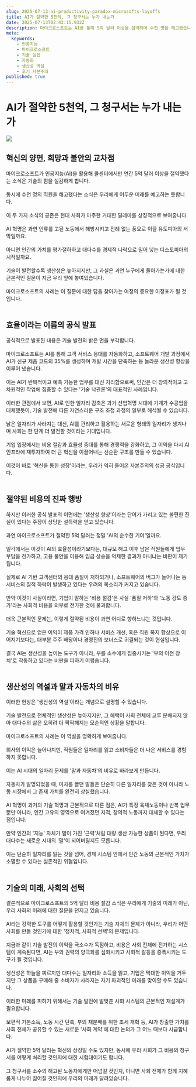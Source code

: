 ```yaml
---
slug: 2025-07-13-ai-productivity-paradox-microsofts-layoffs
title: AI가 절약한 5천억, 그 청구서는 누가 내는가
date: 2025-07-13T02:43:15.932Z
description: 마이크로소프트는 AI를 통해 5억 달러 이상을 절약하며 수천 명을 해고했습니다. 이는 기술 혁신이 빚어낸 눈부신 성과일까요, 아니면 대규모 실업과 불평등의 서막을 알리는 위험 신호일까요? AI 생산성의 역설을 심층 분석합니다.
meta:
  keywords:
    - 인공지능
    - 마이크로소프트
    - 기술 실업
    - 자동화
    - 생산성 역설
    - 후기 자본주의
published: true
---
```


# AI가 절약한 5천억, 그 청구서는 누가 내는가

![](https://www.reuters.com/resizer/v2/HDMTVTXEGFLVDMYAIHWUS5MSEE.jpg?auth=5de0743ff9afd72981940ce01c5c2510c5fb5aecec78366c63f07af565120480&width=640&quality=80)

<h2>혁신의 양면, 희망과 불안의 교차점</h2>
마이크로소프트가 인공지능(AI)을 활용해 콜센터에서만 연간 5억 달러 이상을 절약했다는 소식은 기술의 힘을 실감하게 합니다.<br /><br />동시에 수천 명의 직원을 해고했다는 소식은 우리에게 어두운 미래를 예고하는 듯합니다.<br /><br />이 두 가지 소식의 공존은 현대 사회가 마주한 거대한 딜레마를 상징적으로 보여줍니다.<br /><br />AI 혁명은 과연 인류를 고된 노동에서 해방시키고 전례 없는 풍요로 이끌 유토피아의 서막일까요.<br /><br />아니면 인간의 가치를 평가절하하고 대다수를 경제적 나락으로 밀어 넣는 디스토피아의 시작일까요.<br /><br />기술이 발전할수록 생산성은 높아지지만, 그 과실은 과연 누구에게 돌아가는가에 대한 근본적인 질문이 지금 우리 앞에 놓여있습니다.<br /><br />마이크로소프트의 사례는 이 질문에 대한 답을 찾아가는 여정의 중요한 이정표가 될 것입니다.<br /><br />

<h2>효율이라는 이름의 공식 발표</h2>
공식적으로 발표된 내용은 기술 발전의 밝은 면을 부각합니다.<br /><br />마이크로소프트는 AI를 통해 고객 서비스 응대를 자동화하고, 소프트웨어 개발 과정에서 AI가 신규 제품 코드의 35%를 생성하며 개발 시간을 단축하는 등 놀라운 생산성 향상을 이루어 냈습니다.<br /><br />이는 AI가 반복적이고 예측 가능한 업무를 대신 처리함으로써, 인간은 더 창의적이고 고차원적인 작업에 집중할 수 있다는 '기술 낙관론'의 대표적인 사례입니다.<br /><br />이러한 관점에서 보면, AI로 인한 일자리 감축은 과거 산업혁명 시대에 기계가 수공업을 대체했듯이, 기술 발전에 따른 자연스러운 구조 조정 과정의 일부로 해석될 수 있습니다.<br /><br />낡은 일자리가 사라지는 대신, AI를 관리하고 활용하는 새로운 형태의 일자리가 생겨나며 사회는 한 단계 더 발전할 것이라는 기대입니다.<br /><br />기업 입장에서는 비용 절감과 효율성 증대를 통해 경쟁력을 강화하고, 그 이익을 다시 AI 인프라에 재투자하여 더 큰 혁신을 이끌어내는 선순환 구조를 만들 수 있습니다.<br /><br />이것이 바로 '혁신을 통한 성장'이라는, 우리가 익히 들어온 자본주의의 성공 공식입니다.<br /><br />

<h2>절약된 비용의 진짜 행방</h2>
하지만 이러한 공식 발표의 이면에는 '생산성 향상'이라는 단어가 가리고 있는 불편한 진실이 있다는 주장이 상당한 설득력을 얻고 있습니다.<br /><br />과연 마이크로소프트가 절약한 5억 달러는 정말 'AI의 순수한 기여'일까요.<br /><br />일각에서는 이것이 AI의 효율성이라기보다는, 대규모 해고 이후 남은 직원들에게 업무 부담을 전가하고, 고용 불안을 이용해 임금 상승을 억제한 결과가 아니냐는 비판이 제기됩니다.<br /><br />실제로 AI 기반 고객센터의 응대 품질이 저하되거나, 소프트웨어의 버그가 늘어나는 등 서비스의 질적 하락이 발생하고 있다는 우려의 목소리가 커지고 있습니다.<br /><br />만약 이것이 사실이라면, 기업이 말하는 '비용 절감'은 사실 '품질 저하'와 '노동 강도 증가'라는 사회적 비용을 외부로 전가한 것에 불과합니다.<br /><br />더욱 근본적인 문제는, 이렇게 절약된 비용이 과연 어디로 향하느냐는 것입니다.<br /><br />기술 혁신으로 얻은 이익이 제품 가격 인하나 서비스 개선, 혹은 직원 복지 향상으로 이어지기보다는, 대부분 주주 배당이나 경영진의 보너스로 귀결되는 것이 현실입니다.<br /><br />결국 AI는 생산성을 높이는 도구가 아니라, 부를 소수에게 집중시키는 '부의 이전 장치'로 작동하고 있다는 비판을 피하기 어렵습니다.<br /><br />

<h2>생산성의 역설과 말과 자동차의 비유</h2>
이러한 현상은 '생산성의 역설'이라는 개념으로 설명할 수 있습니다.<br /><br />기술 발전으로 전체적인 생산성은 높아지지만, 그 혜택이 사회 전체에 고루 분배되지 않아 대다수의 삶은 오히려 더 팍팍해지는 모순적인 상황을 말합니다.<br /><br />마이크로소프트의 사례는 이 역설을 명확하게 보여줍니다.<br /><br />회사의 이익은 늘어나지만, 직원들은 일자리를 잃고 소비자들은 더 나은 서비스를 경험하지 못합니다.<br /><br />이는 AI 시대의 일자리 문제를 '말과 자동차'의 비유로 바라보게 만듭니다.<br /><br />자동차가 발명되었을 때, 마차를 끌던 말들은 단순히 다른 일자리를 찾은 것이 아니라 노동 시장에서 그 존재 가치를 완전히 상실했습니다.<br /><br />AI 혁명이 과거의 기술 혁명과 근본적으로 다른 점은, AI가 특정 육체노동이나 반복 업무뿐만 아니라, 인간 고유의 영역으로 여겨졌던 지적, 창의적 노동까지 대체할 수 있다는 점입니다.<br /><br />만약 인간의 '지능' 자체가 말이 가진 '근력'처럼 대량 생산 가능한 상품이 된다면, 우리 대다수는 새로운 시대의 '말'이 되어버릴지도 모릅니다.<br /><br />이는 단순히 일자리를 잃는 것을 넘어, 경제 시스템 안에서 인간 노동의 근본적인 가치가 소멸할 수 있다는 실존적인 위협입니다.<br /><br />

<h2>기술의 미래, 사회의 선택</h2>
결론적으로 마이크로소프트의 5억 달러 비용 절감 소식은 우리에게 기술의 미래가 아닌, 우리 사회의 미래에 대한 질문을 던지고 있습니다.<br /><br />AI라는 강력한 도구를 어떻게 활용할 것인가는 기술 자체의 문제가 아니라, 우리가 어떤 사회를 만들 것인가에 대한 '정치적, 사회적 선택'의 문제입니다.<br /><br />지금과 같이 기술 발전의 이익을 극소수가 독점하고, 비용은 사회 전체에 전가하는 시스템이 계속된다면, AI는 부와 권력의 양극화를 심화시키고 사회적 갈등을 증폭시키는 도구가 될 것입니다.<br /><br />생산성은 하늘을 찌르지만 대다수는 일자리와 소득을 잃고, 기업은 막대한 이익을 거두지만 그 상품을 구매해 줄 소비자가 사라지는 자기 파괴적인 미래를 맞이할 수도 있습니다.<br /><br />이러한 미래를 피하기 위해서는 기술 발전에 발맞춘 사회 시스템의 근본적인 재설계가 필요합니다.<br /><br />보편적 기본소득, 노동 시간 단축, 부의 재분배를 위한 조세 개혁 등, AI가 창출한 가치를 사회 전체가 공유할 수 있는 새로운 '사회 계약'에 대한 논의가 그 어느 때보다 시급합니다.<br /><br />AI가 절약한 5억 달러는 혁신의 상징일 수도 있지만, 동시에 우리 사회가 그 비용의 청구서를 어떻게 처리할 것인지에 대한 시험대이기도 합니다.<br /><br />그 청구서를 소수의 해고된 노동자에게만 떠넘길 것인지, 아니면 사회 전체가 함께 지혜롭게 나누어 짊어질 것인지에 우리의 미래가 달려있습니다.<br /><br />


